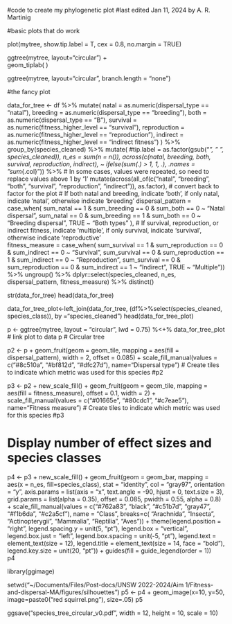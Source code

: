 #code to create my phylogenetic plot
#last edited Jan 11, 2024 by A. R. Martinig

#basic plots that do work

plot(mytree, show.tip.label = T, cex = 0.8, no.margin = TRUE)

 ggtree(mytree, layout="circular") +                    
   geom_tiplab( ) 

ggtree(mytree, layout="circular", branch.length = "none")
   
   
      
#the fancy plot

data_for_tree <- df %>% 
  mutate(
    natal = as.numeric(dispersal_type == "natal"),
    breeding = as.numeric(dispersal_type == "breeding"),
    both = as.numeric(dispersal_type == "B"),
    survival = as.numeric(fitness_higher_level == "survival"),
    reproduction = as.numeric(fitness_higher_level == "reproduction"),
    indirect = as.numeric(fitness_higher_level == "indirect fitness")
  ) %>%
  group_by(species_cleaned) %>%
  mutate(
    #tip.label = as.factor(gsub("_", " ", species_cleaned)),
    n_es = sum(n = n()),
    across(c(natal, breeding, both, survival, reproduction, indirect), ~ ifelse(sum(.) > 1, 1, .), .names = "sum_{.col}")) %>%  # In some cases, values were repeated, so need to replace values above 1 by '1'
  mutate(across(all_of(c("natal", "breeding", "both", "survival", "reproduction", "indirect")), as.factor), # convert back to factor for the plot
    # If both natal and breeding, indicate 'both', if only natal, indicate 'natal', otherwise indicate 'breeding'
    dispersal_pattern = case_when(
      sum_natal == 1 & sum_breeding == 0 & sum_both == 0 ~ "Natal dispersal",
      sum_natal == 0 & sum_breeding == 1 & sum_both == 0 ~ "Breeding dispersal",
      TRUE ~ "Both types"
    ),
# If survival, reproduction, or indirect fitness, indicate 'multiple', if only survival, indicate 'survival', otherwise indicate 'reproductive'    
    fitness_measure = case_when(
      sum_survival == 1 & sum_reproduction == 0 & sum_indirect == 0 ~ "Survival",
      sum_survival == 0 & sum_reproduction == 1 & sum_indirect == 0 ~ "Reproduction",
      sum_survival == 0 & sum_reproduction == 0 & sum_indirect == 1 ~ "Indirect",
      TRUE ~ "Multiple")) %>%
  ungroup() %>%
  dplyr::select(species_cleaned, n_es, dispersal_pattern, fitness_measure) %>%
  distinct()

str(data_for_tree)
head(data_for_tree)

data_for_tree_plot<-left_join(data_for_tree, (df%>%select(species_cleaned, species_class)), by ="species_cleaned") 
head(data_for_tree_plot)



p <- ggtree(mytree, layout = "circular", lwd = 0.75) %<+% data_for_tree_plot  # link plot to data
p # Circular tree

p2 <- p + 
	geom_fruit(geom = geom_tile, mapping = aes(fill = dispersal_pattern), width = 2, offset = 0.085) + 
    	scale_fill_manual(values = c("#8c510a", "#bf812d", "#dfc27d"), name="Dispersal type")  # Create tiles to indicate which metric was used for this species
#p2

p3 <- p2 + new_scale_fill() + 
	geom_fruit(geom = geom_tile, 
		mapping = aes(fill = fitness_measure), 
		offset = 0.1, 
		width = 2) + 
	scale_fill_manual(values = c("#01665e", "#80cdc1", "#c7eae5"), name="Fitness measure")  # Create tiles to indicate which metric was used for this species
#p3

# Display number of effect sizes and species classes
p4 <- p3 + 
	new_scale_fill() + 
	geom_fruit(geom = geom_bar, 
		mapping = aes(x = n_es, fill=species_class), 
		stat = "identity", 
		col = "gray97", 
		orientation = "y", 
		axis.params = list(axis = "x", text.angle = -90, hjust = 0, text.size = 3), 
		grid.params = list(alpha = 0.35), 
		offset = 0.085, 
		pwidth = 0.55, 
		alpha = 0.8) + 
	scale_fill_manual(values = c("#762a83", "black", "#c51b7d", "gray47", "#f1b6da", "#c2a5cf"), name = "Class", breaks=c( "Arachnida", "Insecta", "Actinopterygii", "Mammalia", "Reptilia", "Aves")) + 
	theme(legend.position = "right", 
		legend.spacing.y = unit(5, "pt"), 
		legend.box = "vertical", 
		legend.box.just = "left", 
		legend.box.spacing = unit(-5, "pt"), 
		legend.text = element_text(size = 12), 
		legend.title = element_text(size = 14, face = "bold"), 
		legend.key.size = unit(20, "pt")) + 
	guides(fill = guide_legend(order = 1))  
p4



library(ggimage)

setwd("~/Documents/Files/Post-docs/UNSW 2022-2024/Aim 1/Fitness-and-dispersal-MA/figures/silhouettes")
p5 <- p4 + geom_image(x=10, y=50, image=paste0("red squirrel.png"), size=.05)
p5

 ggsave("species_tree_circular_v0.pdf", width = 12, height = 10, scale = 10)